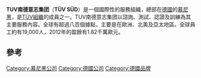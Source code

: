 {{Infobox company
| name       = TÜV SÜD
| logo       = 
| type       = 
| foundation = 1866年
| location_city = [[德國|德國]][[慕尼黑|慕尼黑]]
| locations  = 
| key_people = Dr. Axel Stepken (CEO), Dr. Matthias J. Rapp (CFO), Dirk Eilers, Klemens Schmiederer, Horst Schneider, Karsten Xander,<ref>[http://www.tuv-sud.com/about-tuev-sued/our-management]</ref>
| revenue = [[Euro|€]]22億 (2015年)<ref name="revenue">[http://www.prnewswire.co.uk/news-releases/tuv-sud-starts-its-anniversary-year-with-a-major-acquisition-575509821.html TÜV SÜD Starts its Anniversary Year with a Major Acquisition], [[PR_Newswire|PR Newswire]], 13 April 2016</ref>
| num_employees = 22000人 (2015年)
| homepage = http://www.tuv-sud.com [http://www.tuv-sud.com/]
}}
'''TUV南德意志集团'''（'''TÜV SÜD'''）是一個國際性的服務組織，總部在[[德國|德國]]的[[慕尼黑|慕尼黑]]，是[[TÜV組織|TÜV組織]]的成員之一。TUV南德意志集团以諮詢、測試、認證及訓練為其主要服務內容。全球有超過八百個據點，主要是在歐洲、北美及亞太地區。全球員工約有19,000人，2012年的盈餘有1.82千萬歐元。

==參考==
{{reflist}}

{{Germany-stub}}

[[Category:慕尼黑公司|Category:慕尼黑公司]]
[[Category:德國公司|Category:德國公司]]
[[Category:德國品牌|Category:德國品牌]]